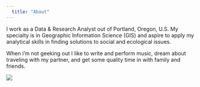 ```yaml
---
  title: "About"
---
```


I work as a Data & Research Analyst out of Portland, Oregon, U.S. My specialty is in Geographic Information Science (GIS) and aspire to apply my analytical skills in finding solutions to social and ecological issues.

When i'm not geeking out I like to write and perform music, dream about traveling with my partner, and get some quality time in with family and friends.

![](img/me2.jpg)
